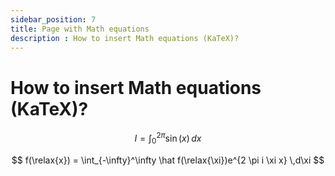 ```yaml
---
sidebar_position: 7
title: Page with Math equations
description : How to insert Math equations (KaTeX)?
---
```


# How to insert Math equations (KaTeX)?

$$
I = \int_0^{2\pi} \sin(x)\,dx
$$

$$
f(\relax{x}) = \int_{-\infty}^\infty
    \hat f(\relax{\xi})e^{2 \pi i \xi x}
    \,d\xi
$$
